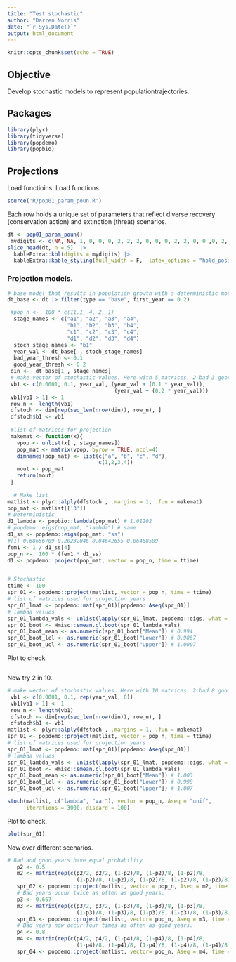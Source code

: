 ```yaml
---
title: "Test stochastic"
author: "Darren Norris"
date: "`r Sys.Date()`"
output: html_document
---
```


```r
knitr::opts_chunk$set(echo = TRUE)
```

## Objective
Develop stochastic models to represent populationtrajectories.

## Packages
```r
library(plyr)
library(tidyverse)
library(popdemo)
library(popbio)
```

## Projections
Load functioins.
Load functions.
```r
source('R/pop01_param_poun.R')

```

Each row holds a unique set of parameters 
that reflect diverse recovery (conservation action) and extinction (threat) scenarios.

```r
dt <- pop01_param_poun()
 mydigits <- c(NA, NA, 1, 0, 0, 0, 2, 2, 2, 0, 0, 0, 2, 2, 0, 0 ,0, 2, 2, NA)
slice_head(dt, n = 5)  |> 
  kableExtra::kbl(digits = mydigits) |>
  kableExtra::kable_styling(full_width = F,  latex_options = "hold_position")
```

### Projection models.
```r
# base model that results in population growth with a deterministic model
dt_base <- dt |> filter(type == "base", first_year == 0.2)

 #pop_n <-  100 * c(11.1, 4, 2, 1) 
  stage_names <- c("a1", "a2", "a3", "a4",
                   "b1", "b2", "b3", "b4",
                   "c1", "c2", "c3", "c4",
                   "d1", "d2", "d3", "d4")
  stoch_stage_names <- "b1"
  year_val <- dt_base[ , stoch_stage_names]
  bad_year_thresh <- 0.1
  good_year_thresh <- 0.2
 din <-  dt_base[1 , stage_names] 
 # make vector of stochastic values. Here with 5 matrices. 2 bad 3 good.
 vb1 <- c(0.0001, 0.1, year_val, (year_val + (0.1 * year_val)), 
                                  (year_val + (0.2 * year_val)))
 vb1[vb1 > 1] <- 1
 row_n <- length(vb1)
 dfstoch <- din[rep(seq_len(nrow(din)), row_n), ]
 dfstoch$b1 <- vb1
 
 #list of matrices for projection
 makemat <- function(x){
   vpop <- unlist(x[ , stage_names])
   pop_mat <- matrix(vpop, byrow = TRUE, ncol=4)
   dimnames(pop_mat) <- list(c("a", "b", "c", "d"),
                             c(1,2,3,4))
   mout <- pop_mat
   return(mout)
 }
 
  # Make list 
matlist <- plyr::alply(dfstoch , .margins = 1, .fun = makemat)
pop_mat <- matlist[['3']]
# Deterministic
d1_lambda <- popbio::lambda(pop_mat) # 1.01202
# popdemo::eigs(pop_mat, "lambda") # same
d1_ss <- popdemo::eigs(pop_mat, "ss")
#[1] 0.68656709 0.20232046 0.04642655 0.06468589
fem1 <- 1 / d1_ss[4]
pop_n <-  100 * (fem1 * d1_ss)
d1 <- popdemo::project(pop_mat, vector = pop_n, time = ttime)


# Stochastic
ttime <- 100
spr_01 <- popdemo::project(matlist, vector = pop_n, time = ttime)
# list of matrices used for projection years 
spr_01_lmat <- popdemo::mat(spr_01)[popdemo::Aseq(spr_01)] 
# lambda values
spr_01_lambda_vals <- unlist(lapply(spr_01_lmat, popdemo::eigs, what = "lambda"))
spr_01_boot <- Hmisc::smean.cl.boot(spr_01_lambda_vals)
spr_01_boot_mean <- as.numeric(spr_01_boot["Mean"]) # 0.994
spr_01_boot_lcl <- as.numeric(spr_01_boot["Lower"]) # 0.9867
spr_01_boot_ucl <- as.numeric(spr_01_boot["Upper"]) # 1.0007
```

Plot to check
```r

```

Now try 2 in 10.
```r
# make vector of stochastic values. Here with 10 matrices. 2 bad 8 good.
 vb1 <- c(0.0001, 0.1, rep(year_val, 8))
 vb1[vb1 > 1] <- 1
 row_n <- length(vb1)
 dfstoch <- din[rep(seq_len(nrow(din)), row_n), ]
 dfstoch$b1 <- vb1
matlist <- plyr::alply(dfstoch , .margins = 1, .fun = makemat) 
spr_01 <- popdemo::project(matlist, vector = pop_n, time = ttime)
# list of matrices used for projection years 
spr_01_lmat <- popdemo::mat(spr_01)[popdemo::Aseq(spr_01)] 
# lambda values
spr_01_lambda_vals <- unlist(lapply(spr_01_lmat, popdemo::eigs, what = "lambda"))
spr_01_boot <- Hmisc::smean.cl.boot(spr_01_lambda_vals)
spr_01_boot_mean <- as.numeric(spr_01_boot["Mean"]) # 1.003
spr_01_boot_lcl <- as.numeric(spr_01_boot["Lower"]) # 0.998
spr_01_boot_ucl <- as.numeric(spr_01_boot["Upper"]) # 1.007

stoch(matlist, c("lambda", "var"), vector = pop_n, Aseq = "unif",
      iterations = 3000, discard = 100)
```

Plot to check.
```r
plot(spr_01)
```

Now over different scenarios.
```r
# Bad and good years have equal probability
   p2 <- 0.5
   m2 <- matrix(rep(c(p2/2, p2/2, (1-p2)/8, (1-p2)/8, (1-p2)/8, 
                      (1-p2)/8, (1-p2)/8, (1-p2)/8, (1-p2)/8, (1-p2)/8), 10), 10, 10)
   spr_02 <- popdemo::project(matlist, vector = pop_n, Aseq = m2, time = ttime)
   # Bad years occur twice as often as good years.
   p3 <- 0.667
   m3 <- matrix(rep(c(p3/2, p3/2, (1-p3)/8, (1-p3)/8, (1-p3)/8, 
                      (1-p3)/8, (1-p3)/8, (1-p3)/8, (1-p3)/8, (1-p3)/8), 10), 10, 10)
   spr_03 <- popdemo::project(matlist, vector= pop_n, Aseq = m3, time = ttime)
   # Bad years now occur four times as often as good years.
   p4 <- 0.8
   m4 <- matrix(rep(c(p4/2, p4/2, (1-p4)/8, (1-p4)/8, (1-p4)/8, 
                      (1-p4)/8, (1-p4)/8, (1-p4)/8, (1-p4)/8, (1-p4)/8), 10), 10, 10)
   spr_04 <- popdemo::project(matlist, vector= pop_n, Aseq = m4, time = ttime)
```


